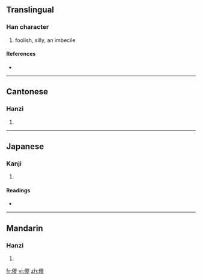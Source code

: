 {{also|傻}}
==Translingual==

===Han character===
{{Han char|rn=9|rad=人|as=13|sn=15|four=|canj=人山金水 (OUCE)}}

# foolish, silly, an imbecile

====References====
* {{Han ref|kx=0119.231|dkj=01201|hdz=10226.090|uh=510D|ud=20749}}

----

==Cantonese==

===Hanzi===
{{yue-hanzi|jyut=|y=so4}}

# {{defn|Cantonese|sort=人13}}

----

==Japanese==

===Kanji===
{{ja-kanji|grade=|rs=人13}}

# {{defn|Japanese|sort=人13}}

====Readings====
* {{ja-readings|on=[[さ]] (sa)|kun=}}

----

==Mandarin==

===Hanzi===
{{cmn-hanzi|pin=[[è]] ([[e4]]), [[shǎ]] ([[sha3]])|wg=o<sup>4</sup>, sha<sup>3</sup>}}

# {{defn|Mandarin|sort=人13}}

[[fr:儍]]
[[vi:儍]]
[[zh:儍]]